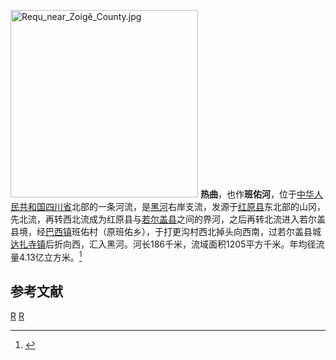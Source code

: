 {{Otheruses|热曲|other=关于其他同名或类似名称条目}}
[[File:Requ_near_Zoigê_County.jpg|300px]]
'''热曲'''，也作'''班佑河'''，位于[[中华人民共和国|中华人民共和国]][[四川省|四川省]]北部的一条河流，是[[黑河_(四川)|黑河]]右岸支流，发源于[[红原县|红原县]]东北部的山冈，先北流，再转西北流成为红原县与[[若尔盖县|若尔盖县]]之间的界河，之后再转北流进入若尔盖县境，经[[巴西镇|巴西镇]]班佑村（原班佑乡），于打更沟村西北掉头向西南，过若尔盖县城[[达扎寺镇|达扎寺镇]]后折向西，汇入黑河。河长186千米，流域面积1205平方千米。年均径流量4.13亿立方米。<ref name="中国河湖大典">{{cite book zh |author=《[[中国河湖大典|中国河湖大典]]》编纂委员会 |title=《中国河湖大典·黄河卷》 |format=M |edition=1 |location=北京 |publisher=中国水利水电出版社 |date=2014年4月 |pages=30页 |id= ISBN 978-7-5170-1937-4}}</ref>

==参考文献==
{{reflist}}

{{China-river-stub}}

[[Category:黄河水系|R]]
[[Category:四川河流|R]]